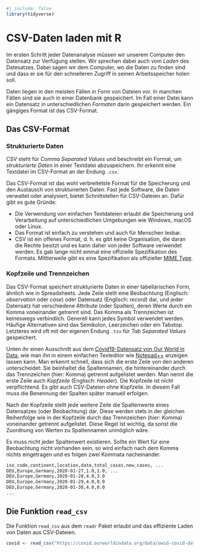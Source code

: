 ```r
#| include: false
library(tidyverse)
```
# CSV-Daten laden mit R

Im ersten Schritt jeder Datenanalyse müssen wir unserem Computer den Datensatz zur Verfügung stellen. Wir sprechen dabei auch vom *Laden* des Datesatzes. Dabei sagen wir dem Computer, wo die Daten zu finden sind und dass er sie für den schnelleren Zugriff in seinen Arbeitsspeicher holen soll. 

Daten liegen in den meisten Fällen in Form von Dateien vor. In manchen Fällen sind sie auch in einer Datenbank gespeichert. Im Fall einer Datei kann ein Datensatz in unterschiedlichen *Formaten* darin gespeichert werden. Ein gängiges Format ist das CSV-Format.

## Das CSV-Format

### Strukturierte Daten

CSV steht für *Comma Separated Values* und beschreibt ein Format, um *strukturierte Daten* in einer Textdatei abzuspeichern. Ihr erkennt eine Textdatei im CSV-Format an der Endung `.csv`.

Das CSV-Format ist das wohl verbreitetste Format für die Speicherung und den Austausch von strukturierten Daten. Fast jede Software, die Daten verwaltet oder analysiert, bietet Schnittstellen für CSV-Dateien an. Dafür gibt es gute Gründe:

- Die Verwendung von einfachen Textdateien erlaubt die Speicherung und Verarbeitung auf unterschiedlichen Umgebungen wie Windows, macOS oder Linux.
- Das Format ist einfach zu verstehen und auch für Menschen lesbar.
- CSV ist ein offenes Format, d. h. es gibt keine Organisation, die daran die Rechte besitzt und es kann daher von jeder Software verwendet werden. Es gab lange nicht einmal eine offizielle Spezifikation des Formats. Mittlerweile gibt es eine Spezifikation als offizieller [MIME Type](https://tools.ietf.org/html/rfc4180).

### Kopfzeile und Trennzeichen

Das CSV-Format speichert strukturierte Daten in einer tabellarischen Form, ähnlich wie in Spreadsheets. Jede Zeile stellt eine Beobachtung (Englisch: *observation* oder *case*) oder Datensatz (Englisch: *record*) dar, und jeder Datensatz hat verschiedene Attribute (oder Spalten), deren Werte durch ein Komma voneinander getrennt sind. Das Komma als Trennzeichen ist keineswegs verbindlich. Generell kann jedes Symbol verwendet werden. Häufige Alternativen sind das Semikolon, Leerzeichen oder ein Tabstop. Letzteres wird oft mit der eigenen Endung `.tsv` für *Tab Separated Values* gespeichert.

Unten ihr einen Ausschnitt aus dem [Covid19-Datensatz von Our World in Data](https://ourworldindata.org/coronavirus), wie man ihn in einem einfachen Texteditor wie [Notepad++](https://notepad-plus-plus.org/downloads/) anzeigen lassen kann. Man erkennt schnell, dass sich die erste Zeile von den anderen unterscheidet: Sie beinhaltet die Spaltennamen, die hintereinander durch das Trennzeichen (hier: Komma) getrennt aufgelistet werden. Man nennt die erste Zeile auch *Kopfzeile* (Englisch: *Header*). Die Kopfzeile ist nicht verpflichtend. Es gibt auch CSV-Dateien ohne Kopfzeile. In diesem Fall muss die Benennung der Spalten später manuell erfolgen. 

Nach der Kopfzeile stellt jede weitere Zeile die Spaltenwerte eines Datensatzes (oder Beobachtung) dar. Diese werden stets in der gleichen Reihenfolge wie in der Kopfzeile durch das Trennzeichen (hier: Komma) voneinander getrennt aufgelistet. Diese Regel ist wichtig, da sonst die Zuordnung von Werten zu Spaltennamen unmöglich wäre.

Es muss nicht jeder Spaltenwert existieren. Sollte ein Wert für eine Beobachtung nicht vorhanden sein, so wird einfach nach dem Komma nichts eingetragen und es folgen zwei Kommata nacheinander.

```txt
iso_code,continent,location,date,total_cases,new_cases, ...
DEU,Europe,Germany,2020-01-27,1.0,1.0, ...
DEU,Europe,Germany,2020-01-28,4.0,3.0
DEU,Europe,Germany,2020-01-29,4.0,0.0
DEU,Europe,Germany,2020-01-30,4.0,0.0
...
```

## Die Funktion `read_csv`

Die Funktion `read_csv` aus dem `readr` Paket erlaubt und das effiziente Laden von Daten aus CSV-Dateien.

```r
covid <- read_csv("https://covid.ourworldindata.org/data/owid-covid-data.csv")

```
